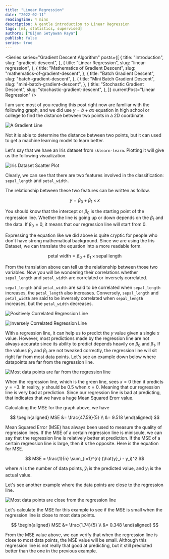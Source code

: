 ```yaml
---
title: "Linear Regression"
date: "2022-02-11"
readingTime: 4 mins
description: A gentle introduction to Linear Regression
tags: [ml, statistics, supervised]
authors: ["Bijon Setyawan Raya"]
publish: false
series: true
---
```


<Series
  series="Gradient Descent Algorithm"
  posts={[
    {
      title: "Introduction",
      slug: "gradient-descent",
    },
    {
      title: "Linear Regression",
      slug: "linear-regression",
    },
    {
      title: "Mathematics of Gradient Descent",
      slug: "mathematics-of-gradient-descent",
    },
    {
      title: "Batch Gradient Descent",
      slug: "batch-gradient-descent",
    },
    {
      title: "Mini Batch Gradient Descent",
      slug: "mini-batch-gradient-descent",
    },
    {
      title: "Stochastic Gradient Descent",
      slug: "stochastic-gradient-descent",
    },
  ]}
  currentPost="Linear Regression"
/>

I am sure most of you reading this post right now are familiar with the following graph,
and we did use $y = b + ax$ equation in high school or college to find the distance between two points in a 2D coordinate.

![A Gradient Line](/images/posts/linear-regression/lr.png "A Gradient Line")

Not it is able to determine the distance between two points, but it can used to get a machine learning model to learn better.

Let's say that we have an Iris dataset from `sklearn-learn`. Plotting it will give us the following visualization.

![Iris Dataset Scatter Plot](/images/posts/linear-regression/iris_scatter.png "Iris Dataset Scatter Plot")

Clearly, we can see that there are two features involved in the classification: `sepal_length` and `petal_width`.

The relationship between these two features can be written as follow.

$$
    y = \beta_0 + \beta_1 \times x
$$

You should know that the intercept or $\beta_0$ is the starting point of the regression line.
Whether the line is going up or down depends on the $\beta_1$ and the data.
If $\beta_0 = 0$, it means that our regression line will start from $0$.

Expressing the equation like we did above is quite cryptic for people who don't have strong mathematical background.
Since we are using the Iris Dataset, we can translate the equation into a more readable form.

$$
    \text{petal width} = \beta_0 + \beta_1 \times \text{sepal length}
$$

From the translation above can tell us the relationship between those two variables.
Now you will be wondering their correlations whether `sepal_length` and `petal_width` are correlated or inversely correlated.

`sepal_length` and `petal_width` are said to be correlated when `sepal_length` increases, the `petal_length` also increases.
Conversely, `sepal_length` and `petal_width` are said to be inversely correlated when `sepal_length` increases, but the `petal_width` decreases.

![Positively Correlated Regression Line](/images/posts/linear-regression/positively-correlated.png "Positively Correlated Regression Line")

![Inversely Correlated Regression Line](/images/posts/linear-regression/inversely-correlated.png "Inversely Correlated Regression Line")

With a regression line, it can help us to predict the $y$ value given a single $x$ value.
However, most predictions made by the regression line are not always accurate
since its ability to predict depends heavily on $\beta_0$ and $\beta_1$.
If the values $\beta_0$ and $\beta_1$ are not tweaked correctly, the regression line will sit right far from most data points.
Let's see an example down below where datapoints are far from the regression line.

![Most data points are far from the regression line](/images/posts/linear-regression/far.png "Most data points are far from the regression line")

When the regression line, which is the green line, sees $x = 0$ then it predicts $y = -3$.
In reality, $y$ should be $0.5$ when $x = 0$. Meaning that our regression line is very bad at prediction.
Since our regression line is bad at predicting, that indicates that we have a huge Mean Squared Erorr value.

Calculating the MSE for the graph above, we have

$$
    \begin{aligned}
        MSE &= \frac{47.59}{5} \\
        &= 9.518
    \end{aligned}
$$

Mean Squared Error (MSE) has always been used to measure the quality of regression lines.
If the MSE of a certain regression line is miniscule, we can say that the regression line is relatively better at prediction.
If the MSE of a certain regression line is large, then it's the opposite. Here is the equation for MSE.

$$
MSE = \frac{1}{n} \sum_{i=1}^{n} (\hat{y}_i - y_i)^2
$$

where $n$ is the number of data points, $\hat{y}_i$ is the predicted value, and $y_i$ is the actual value.

Let's see another example where the data points are close to the regression line.

![Most data points are close from the regression line](/images/posts/linear-regression/close.png "Most data points are close from the regression line")

Let's calculate the MSE for this example to see if the MSE is small when the regression line is close to most data points.

$$
    \begin{aligned}
        MSE &= \frac{1.74}{5} \\
        &= 0.348
    \end{aligned}
$$

From the MSE value above, we can verify that when the regression line is close to most data points, the MSE value will be small.
Although this regression line is not really that good at predicting, but it still predicted better than the one in the previous example.
